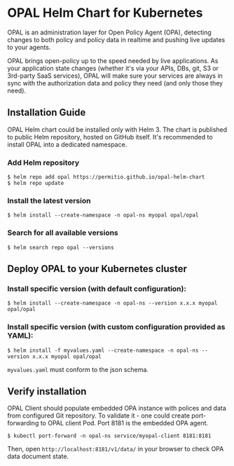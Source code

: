 # OPAL Helm Chart for Kubernetes

OPAL is an administration layer for Open Policy Agent (OPA), detecting changes to both policy and policy data in realtime
and pushing live updates to your agents.

OPAL brings open-policy up to the speed needed by live applications. As your application state changes
(whether it's via your APIs, DBs, git, S3 or 3rd-party SaaS services), OPAL will make sure your services are
always in sync with the authorization data and policy they need (and only those they need).

## Installation Guide

OPAL Helm chart could be installed only with Helm 3. The chart is published to public Helm repository, hosted on GitHub
itself. It's recommended to install OPAL into a dedicated namespace.

### Add Helm repository

```
$ helm repo add opal https://permitio.github.io/opal-helm-chart
$ helm repo update
```

### Install the latest version

```
$ helm install --create-namespace -n opal-ns myopal opal/opal
```

### Search for all available versions

```
$ helm search repo opal --versions
```

## Deploy OPAL to your Kubernetes cluster

### Install specific version (with default configuration):

```
$ helm install --create-namespace -n opal-ns --version x.x.x myopal opal/opal
```

### Install specific version (with custom configuration provided as YAML):

```
$ helm install -f myvalues.yaml --create-namespace -n opal-ns --version x.x.x myopal opal/opal
```

`myvalues.yaml` must conform to the json schema.

## Verify installation

OPAL Client should populate embedded OPA instance with polices and data from configured Git repository. To validate it - one could create port-forwarding to OPAL client Pod. Port 8181 is the embedded OPA agent.

```
$ kubectl port-forward -n opal-ns service/myopal-client 8181:8181
```

Then, open `http://localhost:8181/v1/data/` in your browser to check OPA data document state.
